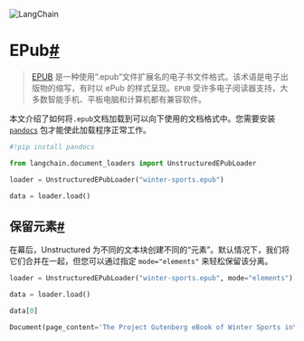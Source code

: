 

<Head>
  <script>
    {
      `(function() {
         var _hmt = _hmt || [];
(function() {
  var hm = document.createElement("script");
  hm.src = "https://hm.baidu.com/hm.js?e60fb290e204e04c5cb6f79b0ac1e697";
  var s = document.getElementsByTagName("script")[0]; 
  s.parentNode.insertBefore(hm, s);
})();
       })();`
    }
  </script>
</Head>

![LangChain](https://pica.zhimg.com/50/v2-56e8bbb52aa271012541c1fe1ceb11a2_r.gif)





EPub[#](#epub "跳转到本标题的永久链接")
============================

> 
> [EPUB](https://zh.wikipedia.org/wiki/EPUB) 是一种使用“.epub”文件扩展名的电子书文件格式。该术语是电子出版物的缩写，有时以 ePub 的样式呈现。`EPUB` 受许多电子阅读器支持，大多数智能手机、平板电脑和计算机都有兼容软件。
> 
> 
> 

本文介绍了如何将`.epub`文档加载到可以向下使用的文档格式中。您需要安装 [`pandocs`](https://pandoc.org/installing) 包才能使此加载程序正常工作。

```python
#!pip install pandocs

```

```python
from langchain.document_loaders import UnstructuredEPubLoader

```

```python
loader = UnstructuredEPubLoader("winter-sports.epub")

```

```python
data = loader.load()

```

保留元素[#](#retain-elements "跳转到本标题的永久链接")
---------------------------------------

在幕后，Unstructured 为不同的文本块创建不同的“元素”。默认情况下，我们将它们合并在一起，但您可以通过指定 `mode="elements"` 来轻松保留该分离。

```python
loader = UnstructuredEPubLoader("winter-sports.epub", mode="elements")

```

```python
data = loader.load()

```

```python
data[0]

```

```python
Document(page_content='The Project Gutenberg eBook of Winter Sports in\nSwitzerland, by E. F. Benson', lookup_str='', metadata={'source': 'winter-sports.epub', 'page_number': 1, 'category': 'Title'}, lookup_index=0)

```

